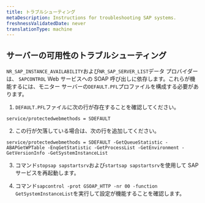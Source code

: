 ```yaml
---
title: トラブルシューティング
metaDescription: Instructions for troubleshooting SAP systems.
freshnessValidatedDate: never
translationType: machine
---
```


## サーバーの可用性のトラブルシューティング

`NR_SAP_INSTANCE_AVAILABILITY`および`NR_SAP_SERVER_LIST`データ プロバイダーは、 `SAPCONTROL` Web サービスへの SOAP 呼び出しに依存します。これらが機能するには、モニター サーバーの`DEFAULT.PFL`プロファイルを構成する必要があります。

1. `DEFAULT.PFL`ファイルに次の行が存在することを確認してください。

`service/protectedwebmethods = SDEFAULT`

2. この行が欠落している場合は、次の行を追加してください。

`service/protectedwebmethods = SDEFAULT -GetQueueStatistic -ABAPGetWPTable -EnqGetStatistic -GetProcessList -GetEnvironment -GetVersionInfo -GetSystemInstanceList`

3. コマンド`stopsap sapstartsrv`および`startsap sapstartsrv`を使用して SAP サービスを再起動します。

4. コマンド`sapcontrol -prot GSOAP_HTTP -nr 00 -function GetSystemInstanceList`を実行して設定が機能することを確認します。